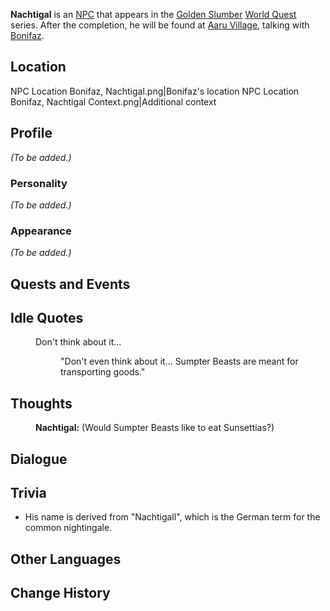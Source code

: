 {{Meta
<!-- Remove this template after adding the missing info -->
|missing_NPC_profile  = yes
}}
{{Character Infobox
|type             = Quest NPC
|image            = NPC Nachtigal.png
|region           = Mondstadt
|location         = Sumeru
|affiliation      = 
|ancestry         = <!-- Clan/family -->
}}
'''Nachtigal''' is an [[NPC]] that appears in the [[Golden Slumber]] [[World Quest]] series. After the completion, he will be found at [[Aaru Village]], talking with [[Bonifaz]].

==Location==
<gallery hideaddbutton="true" captionalign="center">
NPC Location Bonifaz, Nachtigal.png|Bonifaz's location
NPC Location Bonifaz, Nachtigal Context.png|Additional context
</gallery>

==Profile==
<!--Detailed story/lore information goes here.-->
''(To be added.)''

===Personality===
''(To be added.)''

===Appearance===
<!--Keep appearance section short and concise. Limit to 2 paragraphs with 3-4 sentences each.-->
''(To be added.)''

==Quests and Events==
{{Quests and Events}}

==Idle Quotes==
{{Dialogue start}}
: {{DIcon|Idle}} Don't think about it...
:: {{A|VO Nachtigal 01.ogg}} "Don't even think about it... Sumpter Beasts are meant for transporting goods."
{{Dialogue end}}

==Thoughts==
{{All Schemes to Know Explanation|name=Nachtigal}}
{{Dialogue start}}
:{{A|VO Nachtigal All Schemes to Know 01.ogg}} '''Nachtigal:''' (Would Sumpter Beasts like to eat Sunsettias?)
{{Dialogue end}}

==Dialogue==
{{Transclude|Bonifaz|Dialogue}}

==Trivia==
* His name is derived from "Nachtigall", which is the German term for the common nightingale.

==Other Languages==
{{Other Languages
|default_hidden = 1
|en      = Nachtigal
|zhs     = 纳赫蒂加尔
|zhs_rm  = Nàhèdìjiā'ěr
|zht     = 納赫蒂加爾
|zht_rm  = Nàhèdìjiā'ěr
|ja      = ナハティガル
|ja_rm   = Nahatigaru
|ko      = 나흐티갈
|ko_rm   = Naheutigal
|es      = Nachtigal
|fr      = Nachtigal
|ru      = Нахтигар
|th      = Nachtigal
|vi      = Nachtigal
|de      = Nachtigal
|id      = Nachtigal
|pt      = Nachtigal
|tr      = Nachtigal
|it      = Nachtigal
}}

==Change History==
{{Change History|3.1}}
<!--
==References==
{{Reflist}}
-->